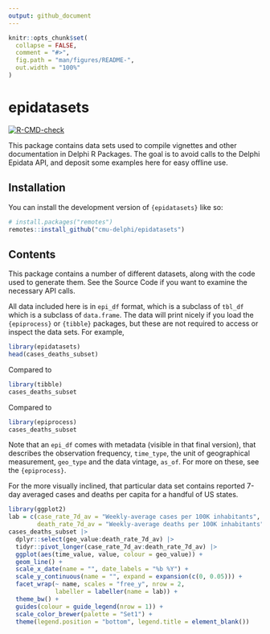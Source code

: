 ```yaml
---
output: github_document
---
```


<!-- README.md is generated from README.Rmd. Please edit that file -->

```r
knitr::opts_chunk$set(
  collapse = FALSE,
  comment = "#>",
  fig.path = "man/figures/README-",
  out.width = "100%"
)
```

# epidatasets

<!-- badges: start -->
[![R-CMD-check](https://github.com/cmu-delphi/epidatasets/actions/workflows/R-CMD-check.yaml/badge.svg)](https://github.com/cmu-delphi/epidatasets/actions/workflows/R-CMD-check.yaml)
<!-- badges: end -->

This package contains data sets used to compile vignettes
and other documentation in Delphi R Packages. The goal is to
avoid calls to the Delphi Epidata API, and deposit some
examples here for easy offline use.

## Installation

You can install the development version of `{epidatasets}` like so:

``` r
# install.packages("remotes")
remotes::install_github("cmu-delphi/epidatasets")
```


## Contents

This package contains a number of different datasets, along
with the code used to generate them. See the Source Code if
you want to examine the necessary API calls.

All data included here is in `epi_df` format, which is a
subclass of `tbl_df` which is a subclass of `data.frame`.
The data will print nicely if you load the `{epiprocess}` 
or `{tibble}` packages, but these are not required to access
or inspect the data sets. For example,

```r
library(epidatasets)
head(cases_deaths_subset)
```

Compared to
```r
library(tibble)
cases_deaths_subset
```

Compared to
```r
library(epiprocess)
cases_deaths_subset
```

Note that an `epi_df` comes with metadata (visible in that 
final version), that describes the observation frequency,
`time_type`, the unit of geographical measurement, `geo_type`
and the data vintage, `as_of`. For more on these, see the 
`{epiprocess}`.

For the more visually inclined, that particular data set contains
reported 7-day averaged cases and deaths per capita for a 
handful of US states.

```r
library(ggplot2)
lab = c(case_rate_7d_av = "Weekly-average cases per 100K inhabitants",
        death_rate_7d_av = "Weekly-average deaths per 100K inhabitants")
cases_deaths_subset |>
  dplyr::select(geo_value:death_rate_7d_av) |>
  tidyr::pivot_longer(case_rate_7d_av:death_rate_7d_av) |>
  ggplot(aes(time_value, value, colour = geo_value)) +
  geom_line() +
  scale_x_date(name = "", date_labels = "%b %Y") +
  scale_y_continuous(name = "", expand = expansion(c(0, 0.05))) +
  facet_wrap(~ name, scales = "free_y", nrow = 2, 
             labeller = labeller(name = lab)) +
  theme_bw() +
  guides(colour = guide_legend(nrow = 1)) +
  scale_color_brewer(palette = "Set1") +
  theme(legend.position = "bottom", legend.title = element_blank())
```
